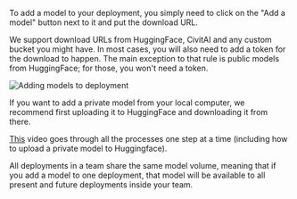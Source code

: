 To add a model to your deployment, you simply need to click on the "Add a model" button next to it and put the download URL. 

We support download URLs from HuggingFace, CivitAI and any custom bucket you might have. In most cases, you will also need to add a token for the download to happen. The main exception to that rule is public models from HuggingFace; for those, you won't need a token. 

![Adding models to deployment](/public/add_a_model_to_your_comfy_cloud_installation.webp)

If you want to add a private model from your local computer, we recommend first uploading it to HuggingFace and downloading it from there. 

[This](https://youtu.be/sRticjuabVQ) video goes through all the processes one step at a time (including how to upload a private model to Huggingface).  

All deployments in a team share the same model volume, meaning that if you add a model to one deployment, that model will be available to all present and future deployments inside your team.  